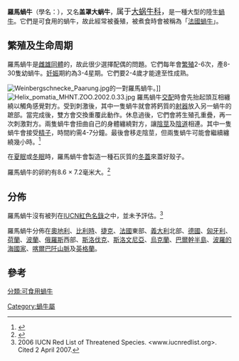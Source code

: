 {{Speciesbox
 | image = Helix pomatia 89a.jpg
 | image_width = 250px
 | status = NE
 | status_system = iucn3.1
 | status_ref = <ref name=IUCN/>
 | taxon = Helix pomatia
 | authority = [[卡爾·林奈|Linnaeus]], 1758
}}

'''羅馬蝸牛'''（學名：''{{lang|la|Helix pomatia}}''），又名'''盖罩大蜗牛'''，<big>属于[[大蜗牛科|大蜗牛科]]，</big>是一種大型的陸生[[蝸牛|蝸牛]]。它們是可食用的蝸牛，故此經常被養殖，被煮食時會被稱為「[[法國蝸牛|法國蝸牛]]」。

== 繁殖及生命周期 ==
羅馬蝸牛是[[雌雄同體|雌雄同體]]的，故此很少選擇配偶的問題。它們每年會[[繁殖|繁殖]]2-6次，產8-30隻幼蝸牛。[[妊娠|妊娠]]期約為3-4星期。它們要2-4歲才能達至性成熟。

[[File:Weinbergschnecke_Paarung.jpg|thumb]]的一對羅馬蝸牛。]]
[[File:Helix_pomatia_MHNT.ZOO.2002.0.33.jpg|thumb]]
羅馬蝸牛[[交配|交配]]時會先抬起頭互相纏繞以觸角感覺對方。受到刺激後，其中一隻蝸牛就會將鈣質的[[射器|射器]]放入另一蝸牛的蹠部。當完成後，雙方會交換重覆此動作。休息過後，它們會將生殖孔重疊，再一次刺激對方。兩隻蝸牛會扭曲自己的身體纏繞對方，讓[[陰莖|陰莖]]及[[陰道|陰道]]相連。其中一隻蝸牛會接受[[精子|精子]]，時間約需4-7分鐘。最後會移走陰莖，但兩隻蝸牛可能會繼續纏繞幾小時。<ref>{{Cite web|author=Jacqueline Lach and Michelle Schwartz|title=''Helix pomatia''|year=2008|url=http://animaldiversity.ummz.umich.edu/site/accounts/information/Helix_pomatia.html|work=Animal Diversity Web|accessdate=2010-04-06}}</ref>

在[[夏眠|夏眠]]或[[冬眠|冬眠]]時，羅馬蝸牛會製造一種石灰質的[[冬蓋|冬蓋]]來蓋好殼子。

羅馬蝸牛的卵約有8.6 × 7.2毫米大。<ref name="Barker">{{Cite book en|author=Heller J.|chapter=Life History Strategies|editor=Barker G. M. (ed.)|url=http://books.google.com/books?id=WlvX-9Wt0toC&hl|title=The biology of terrestrial molluscs|publisher=CABI Publishing|location=Oxon, UK|year=2001|id=ISBN 0-85199-318-4|pages=428}}</ref>

== 分佈 ==
羅馬蝸牛沒有被列在[[IUCN紅色名錄|IUCN紅色名錄]]之中，並未予評估。<ref name=IUCN>2006 IUCN Red List of Threatened Species. <www.iucnredlist.org>. Cited 2 April 2007.</ref>

羅馬蝸牛分佈在[[奧地利|奧地利]]、[[比利時|比利時]]、[[捷克|捷克]]、[[法國|法國]]東部、[[義大利|義大利]]北部、[[德國|德國]]、[[匈牙利|匈牙利]]、[[荷蘭|荷蘭]]、[[波蘭|波蘭]]、[[俄羅斯|俄羅斯]]西部、[[斯洛伐克|斯洛伐克]]、[[斯洛文尼亞|斯洛文尼亞]]、[[烏克蘭|烏克蘭]]、[[巴爾幹半島|巴爾幹半島]]、[[波羅的海國家|波羅的海國家]]、[[喀爾巴阡山脈|喀爾巴阡山脈]]及[[英格蘭|英格蘭]]。

== 參考 ==
{{commons|Helix pomatia}}
{{reflist}}
{{可食用软体动物}}
{{Taxonbar|from=Q245314}}

[[Category:蝸牛屬|Category:蝸牛屬]]
[[分類:可食用蝸牛|分類:可食用蝸牛]]